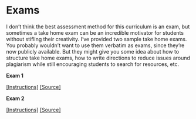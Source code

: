 # Exams {#exams}

I don't think the best assessment method for this curriculum is an exam, but sometimes a take home exam can be an incredible motivator for students without stifling their creativity. I've provided two sample take home exams. You probably wouldn't want to use them verbatim as exams, since they're now publicly available. But they might give you some idea about how to structure take home exams, how to write directions to reduce issues around plagiarism while still encouraging students to search for resources, etc.

::: {.exam}
**Exam 1** 

[[Instructions]](https://rstudio-education.github.io/datascience-box/course-materials/exams/exam-01/)
[[Source]](https://github.com/rstudio-education/datascience-box/tree/master/course-materials/exams/exam-01)
:::

::: {.exam}
**Exam 2** 

[[Instructions]](https://rstudio-education.github.io/datascience-box/course-materials/exams/exam-02/)
[[Source]](https://github.com/rstudio-education/datascience-box/tree/master/course-materials/exams/exam-02)
:::